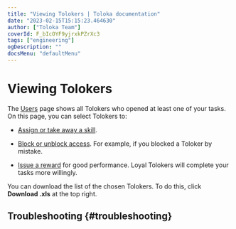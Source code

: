 ```yaml
---
title: "Viewing Tolokers | Toloka documentation"
date: "2023-02-15T15:15:23.464630"
author: ["Toloka Team"]
coverId: F_bIcOYF9yjrxkPZrXc3
tags: ["engineering"]
ogDescription: ""
docsMenu: "defaultMenu"
---
```



# Viewing Tolokers

The [Users](https://platform.toloka.ai/requester/workers) page shows all Tolokers who opened at least one of your tasks. On this page, you can select Tolokers to:

- [Assign or take away a skill](/docs/guide/nav).

- [Block or unblock access](/docs/guide/ban). For example, if you blocked a Toloker by mistake.

- [Issue a reward](/docs/guide/bonus) for good performance. Loyal Tolokers will complete your tasks more willingly.

<SelectTolokers/>

You can download the list of the chosen Tolokers. To do this, click **Download .xls** at the top right.

## Troubleshooting {#troubleshooting}

<FaqSkillForDifferentProjects/>

<TroubleshootingTraining/>

<FaqInformationAboutTolokers/>

<FaqVerifyInformation/>

<FaqKnowId/>

<FaqFilterByGender/>

<ContactGuideSupport/>
